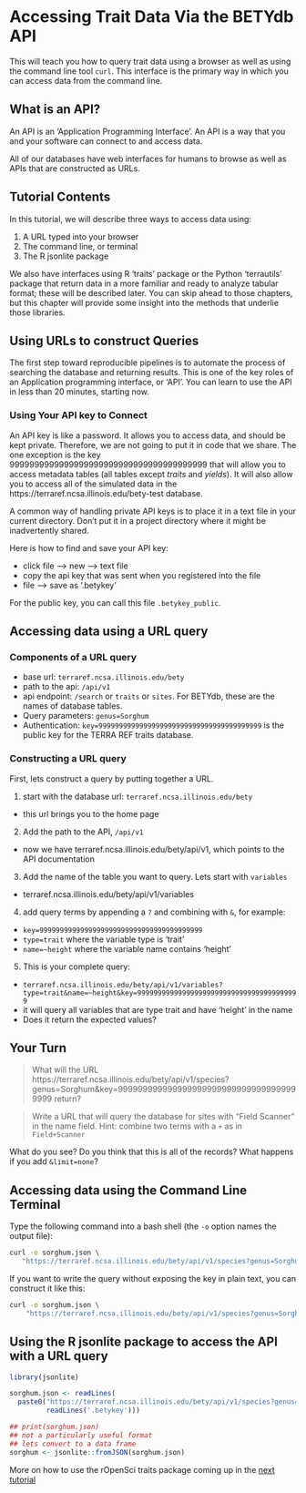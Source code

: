 # Accessing Trait Data Via the BETYdb API

This will teach you how to query trait data using a browser as well as using the command line tool `curl`. This interface is the primary way in which you can access data from the command line. 

## What is an API?

An API is an 'Application Programming Interface'. An API is a way that you and your software can connect to and access data. 

All of our databases have web interfaces for humans to browse as well as APIs that are constructed as URLs. 

## Tutorial Contents

In this tutorial, we will describe three ways to access data using:

1. A URL typed into your browser
2. The command line, or terminal
3. The R jsonlite package

We also have interfaces using R 'traits' package or the Python 'terrautils' package that return data in a more familiar and ready to analyze tabular format; these will be described later. You can skip ahead to those chapters, but this chapter will provide some insight into the methods that underlie those libraries.

## Using URLs to construct Queries

The first step toward reproducible pipelines is to automate the process of searching the database and returning results. This is one of the key roles of an Application programming interface, or 'API'. You can learn to use the API in less than 20 minutes, starting now. 


### Using Your API key to Connect

An API key is like a password. It allows you to access data, and should be kept private. 
Therefore, we are not going to put it in code that we share. The one exception is the key 9999999999999999999999999999999999999999 that will allow you to access metadata tables (all tables except _traits_ and _yields_). It will also allow you to access all of the simulated data in the https://terraref.ncsa.illinois.edu/bety-test database.

A common way of handling private API keys is to place it in a text file in your current directory. 
Don't put it in a project directory where it might be inadvertently shared.

Here is how to find and save your API key:

* click file --> new --> text file
* copy the api key that was sent when you registered into the file
* file --> save as '.betykey'

For the public key, you can call this file `.betykey_public`. 


## Accessing data using a URL query


### Components of a URL query

* base url: `terraref.ncsa.illinois.edu/bety`
* path to the api: `/api/v1`
* api endpoint: `/search` or `traits` or `sites`. For BETYdb, these are the names of database tables. 
* Query parameters: `genus=Sorghum`
* Authentication: `key=9999999999999999999999999999999999999999` is the public key for the TERRA REF traits database. 

### Constructing a URL query

First, lets construct a query by putting together a URL.

1. start with the database url: `terraref.ncsa.illinois.edu/bety`
  * this url brings you to the home page
2. Add the path to the API, `/api/v1`
  * now we have terraref.ncsa.illinois.edu/bety/api/v1, which points to the API documentation
3. Add the name of the table you want to query. Lets start with `variables`
  * terraref.ncsa.illinois.edu/bety/api/v1/variables
4. add query terms by appending a `?` and combining with `&`, for example:
  * `key=9999999999999999999999999999999999999999`
  * `type=trait` where the variable type is 'trait'
  * `name=~height` where the variable name contains 'height'
5. This is your complete query:
  * `terraref.ncsa.illinois.edu/bety/api/v1/variables?type=trait&name=~height&key=9999999999999999999999999999999999999999`
  * it will query all variables that are type trait and have 'height' in the name
  * Does it return the expected values?
  
## Your Turn

> What will the URL https://terraref.ncsa.illinois.edu/bety/api/v1/species?genus=Sorghum&key=9999999999999999999999999999999999999999 return?

> Write a URL that will query the database for sites with "Field Scanner" in the name field. Hint: combine two terms with a `+` as in `Field+Scanner`

What do you see? Do you think that this is all of the records? What happens if you add `&limit=none`? 

## Accessing data using the Command Line Terminal

Type the following command into a bash shell (the `-o` option names the output file): 

```sh
curl -o sorghum.json \
   "https://terraref.ncsa.illinois.edu/bety/api/v1/species?genus=Sorghum&key=9999999999999999999999999999999999999999"
```

If you want to write the query without exposing the key in plain text, you can construct it like this:

```sh
curl -o sorghum.json \
    "https://terraref.ncsa.illinois.edu/bety/api/v1/species?genus=Sorghum&key=`cat .betykey_public`"
```

## Using the R jsonlite package to access the API with a URL query 

```r

library(jsonlite)

```

```r
sorghum.json <- readLines(
  paste0("https://terraref.ncsa.illinois.edu/bety/api/v1/species?genus=Sorghum&key=", 
         readLines('.betykey')))

## print(sorghum.json) 
## not a particularly useful format
## lets convert to a data frame
sorghum <- jsonlite::fromJSON(sorghum.json)
```

More on how to use the rOpenSci traits package coming up in the [next tutorial](03-access-r-traits.Rmd)

